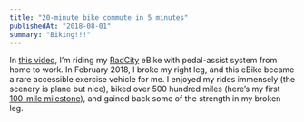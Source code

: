 ```yaml
---
title: "20-minute bike commute in 5 minutes"
publishedAt: "2018-08-01"
summary: "Biking!!!"
---
```


In [this video](https://www.youtube.com/watch?v=K9tx6BbOFEc), I’m riding my [RadCity](https://www.radpowerbikes.com/products/radcity-electric-commuter-bike) eBike with pedal-assist system from home to work. In February 2018, I broke my right leg, and this eBike became a rare accessible exercise vehicle for me. I enjoyed my rides immensely (the scenery is plane but nice), biked over 500 hundred miles (here’s my first [100-mile milestone](/blog/100-miles-biking-milestone)), and gained back some of the strength in my broken leg.

<YouTube youTubeId="K9tx6BbOFEc" />
